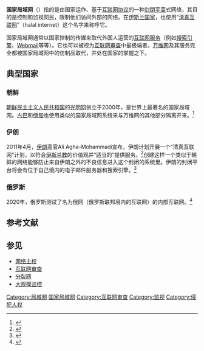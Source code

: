 {{NoteTA
|G1 = IT
}}
'''国家局域网'''（{{lang-en|National intranet}}）指的是由国家运作、基于[[互联网协议|互联网协议]]的一种[[封閉平臺|封閉平臺]]式网络，其目的是控制和监视网民，限制他们访问外部的网络。在[[伊斯兰国家|伊斯兰国家]]，也使用“[[清真互联网|清真互联网]]”（halal internet）这个名字来称呼它。

国家局域网通常以国家控制的传媒来取代外国人运营的[[互联网服务|互联网服务]]（例如[[搜索引擎|搜索引擎]]、[[Webmail|Webmail]]等等）。它也可以被视为[[互联网审查|互联网审查]]中最极端者。[[万维网|万维网]]及其服务完全都被国家局域网中的仿制品取代，并处在国家的掌握之下。
==典型国家==
===朝鲜===
[[朝鲜民主主义人民共和国|朝鲜民主主义人民共和国]]的[[光明网_(朝鲜)|光明网]]创立于2000年，是世界上最著名的国家局域网。[[古巴|古巴]]和[[缅甸|缅甸]]也使用类似的国家局域网系统来与万维网的其他部分隔离开来。<ref name=wsj28may2011>{{cite web|author=Christopher Rhoads and Farnaz Fassihi|date=2011-05-28|url=http://online.wsj.com/article/SB10001424052748704889404576277391449002016.html|title=Iran Vows to Unplug Internet|publisher=Wall Street Journal|accessdate=2012-09-24|archive-date=2013-01-05|archive-url=https://web.archive.org/web/20130105145446/http://online.wsj.com/article/SB10001424052748704889404576277391449002016.html|dead-url=no}}</ref>
===伊朗===
{{main|清真互联网}}
2011年4月，[[伊朗|伊朗]]高官Ali Agha-Mohammadi宣布，伊朗计划开展一个“清真互联网”计划，以符合[[伊斯兰教|伊斯兰教]]的价值观并“适当的”提供服务。<ref name=Dehghan>{{cite web
|url=https://www.guardian.co.uk/world/2012/jan/05/iran-clamps-down-internet-use
|title=Iran clamps down on Internet use
|author=Saeed Kamali Dehghan, 
|work=The Guardian
|date=2012-01-05
|archive-url=https://web.archive.org/web/20130723032202/http://www.guardian.co.uk/world/2012/jan/05/iran-clamps-down-internet-use
|archive-date=2013-07-23
|access-date=2022-03-04
|url-status=live
}}</ref>创建这样一个类似于朝鲜的网络能够防止来自伊朗之外的不良信息进入这个封闭的系统里。伊朗的封闭平台将会有位于自己境内的电子邮件服务器和搜索引擎。<ref>{{cite web|url=http://arstechnica.com/tech-policy/2012/04/iran-plans-to-unplug-the-internet-launch-its-own-clean-alternative/|title=Iran moving ahead with plans for national intranet|author=Ryan Paul|publisher=Ars Technica|date=2012-04-10|accessdate=2012-09-24|archive-date=2012-09-25|archive-url=https://web.archive.org/web/20120925022220/http://arstechnica.com/tech-policy/2012/04/iran-plans-to-unplug-the-internet-launch-its-own-clean-alternative/|dead-url=no}}</ref>
===俄罗斯===
{{main|俄网}}
2020年，俄罗斯测试了名为俄网（俄罗斯联邦境内的互联网）的内部互联网。<ref>{{Cite news|title=Russia Takes a Big Step Toward Internet Isolation|language=en-us|magazine=Wired|url=https://www.wired.com/story/russia-internet-control-disconnect-censorship/|access-date=2021-03-20|issn=1059-1028|archive-date=2022-03-05|archive-url=https://web.archive.org/web/20220305034642/https://www.wired.com/story/russia-internet-control-disconnect-censorship/|dead-url=no}}</ref>

== 参考文献 ==
{{Reflist}}

== 参见 ==
{{Portal|国际关系|政治|互联网|电信}}
* [[网络主权|网络主权]]
* [[互联网审查|互联网审查]]
* [[分裂网|分裂网]]
* [[大规模监控|大规模监控]]

[[Category:局域网|Category:局域网]]
[[Category:国家局域网|]]
[[Category:互联网审查|Category:互联网审查]]
[[Category:监视|Category:监视]]
[[Category:侵犯人权|Category:侵犯人权]]